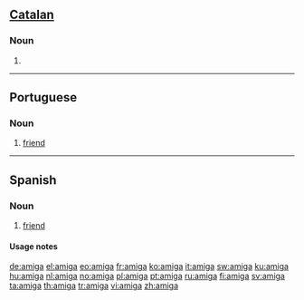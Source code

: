 {{also|Amiga}}
==[[Catalan]]==

===Noun===
{{ca-noun|f|amigues}}

# {{feminine of|amic|lang=Catalan}}

----

==Portuguese==

===Noun===
{{pt-noun-mf|m=amigo|f=amiga}}

# [[friend]]

----

==Spanish==

===Noun===
{{es-noun-mf|m=amigo|f=amiga}}

# {{feminine of|amigo}} [[friend]]

====Usage notes====
{{es-note-noun-mf|amigo}}

[[de:amiga]]
[[el:amiga]]
[[eo:amiga]]
[[fr:amiga]]
[[ko:amiga]]
[[it:amiga]]
[[sw:amiga]]
[[ku:amiga]]
[[hu:amiga]]
[[nl:amiga]]
[[no:amiga]]
[[pl:amiga]]
[[pt:amiga]]
[[ru:amiga]]
[[fi:amiga]]
[[sv:amiga]]
[[ta:amiga]]
[[th:amiga]]
[[tr:amiga]]
[[vi:amiga]]
[[zh:amiga]]